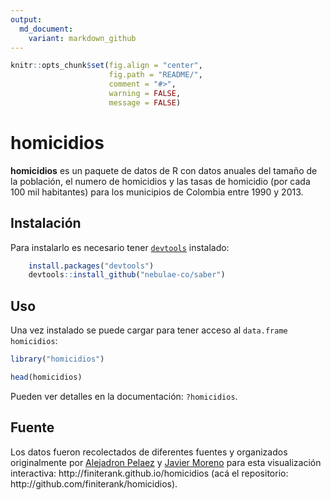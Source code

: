 ```yaml
---
output:
  md_document:
    variant: markdown_github
---
```


<!-- README.md is generated from README.rmd. Please edit that file -->

```r
knitr::opts_chunk$set(fig.align = "center",
                      fig.path = "README/",
                      comment = "#>",
                      warning = FALSE,
                      message = FALSE)
```

# homicidios

**homicidios** es un paquete de datos de R con datos anuales del tamaño de la
población, el numero de homicidios y las tasas de homicidio (por cada 100 mil
habitantes) para los municipios de Colombia entre 1990 y 2013.

## Instalación

Para instalarlo es necesario tener [`devtools`](https://github.com/hadley/devtools)
instalado:

```r
    install.packages("devtools")
    devtools::install_github("nebulae-co/saber")
```

## Uso

Una vez instalado se puede cargar para tener acceso al `data.frame` `homicidios`:

```r
library("homicidios")

head(homicidios)
```

Pueden ver detalles en la documentación: `?homicidios`.

## Fuente
Los datos fueron recolectados de diferentes fuentes y organizados originalmente
por [Alejadron Pelaez](https://twitter.com/apelaez) y
[Javier Moreno](https://github.com/finiterank) para esta visualización
interactiva: http://finiterank.github.io/homicidios (acá el repositorio:
http://github.com/finiterank/homicidios).
